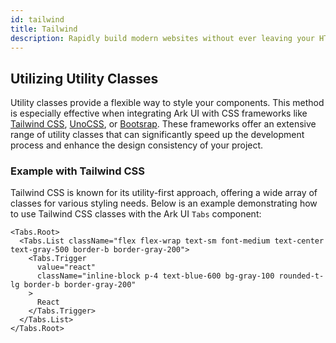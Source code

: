 ```yaml
---
id: tailwind
title: Tailwind
description: Rapidly build modern websites without ever leaving your HTML.
---
```


## Utilizing Utility Classes

Utility classes provide a flexible way to style your components. This method is
especially effective when integrating Ark UI with CSS frameworks like
[Tailwind CSS](https://tailwindcss.com/), [UnoCSS](https://unocss.dev/), or
[Bootsrap](https://getbootstrap.com/). These frameworks offer an extensive range
of utility classes that can significantly speed up the development process and
enhance the design consistency of your project.

### Example with Tailwind CSS

Tailwind CSS is known for its utility-first approach, offering a wide array of
classes for various styling needs. Below is an example demonstrating how to use
Tailwind CSS classes with the Ark UI `Tabs` component:

```tsx
<Tabs.Root>
  <Tabs.List className="flex flex-wrap text-sm font-medium text-center text-gray-500 border-b border-gray-200">
    <Tabs.Trigger
      value="react"
      className="inline-block p-4 text-blue-600 bg-gray-100 rounded-t-lg border-b border-gray-200"
    >
      React
    </Tabs.Trigger>
  </Tabs.List>
</Tabs.Root>
```
